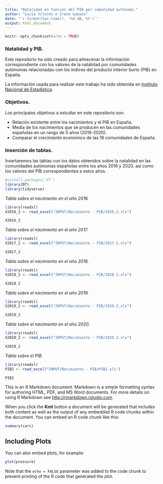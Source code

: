 ```yaml
---
title: "Natalidad en función del PIB por comunidad autónoma."
author: "Lucía Vítores e Irene Gamazo"
date: "`r format(Sys.time(), '%d %B, %Y')`"
output: html_document
---
```


```r
knitr::opts_chunk$set(echo = TRUE)
```

### __Natalidad y PIB.__
Este repositorio ha sido creado para almacenar la información correspondiente con los valores de la natalidad por comunidades autónomas relacionadas con los índices del producto interior burto (PIB) en España. 

La información usada para realizar este trabajo ha sido obtenida en [Instituto Nacional de Estadística](https://www.ine.es/).

### __Objetivos.__
Los principales objetivos a estudiar en este repositorio son:

+ Relación existente entre los nacimientos y el PIB en España. 
+ Media de los nacimientos que se producen en las comunidades españolas en un rango de 5 años (2016-2020).
+ Comparar el crecimiento económico de las 19 comunidades de España.

### __Inserción de tablas.__
Insertaremos las tablas con los datos obtenidos sobre la natalidad en las comunidades autónomas españolas entre los años 2016 y 2020, así como los valores del PIB correspondientes a estos años. 

```r
#install.packages('DT')
library(DT)
library(tidyverse)
```

_Tabla sobre el nacimiento en el año 2016._
```r
library(readxl)
X2016_2 <- read_excel("INPUT/Nacimiento - PIB/2016.2.xls")
```

```r
X2016_2
```

_Tabla sobre el nacimiento en el año 2017._
```r
library(readxl)
X2017_2 <- read_excel("INPUT/Nacimiento - PIB/2017.2.xls")
```

```r
X2017_2
```

_Tabla sobre el nacimiento en el año 2018._
```r
library(readxl)
X2018_2 <- read_excel("INPUT/Nacimiento - PIB/2018.2.xls")
```

```r
X2018_2
```

_Tabla sobre el nacimiento en el año 2019._
```r
library(readxl)
X2019_2 <- read_excel("INPUT/Nacimiento - PIB/2019.2.xls")
```

```r
X2019_2
```

_Tabla sobre el nacimiento en el año 2020._
```r
library(readxl)
X2020_2 <- read_excel("INPUT/Nacimiento - PIB/2020.2.xls")
```

```r
X2020_2
```

_Tabla sobre el PIB._
```r
library(readxl)
PIB2 <- read_excel("INPUT/Nacimiento - PIB/PIB2.xls")
```

```r
PIB2
```

This is an R Markdown document. Markdown is a simple formatting syntax for authoring HTML, PDF, and MS Word documents. For more details on using R Markdown see <http://rmarkdown.rstudio.com>.

When you click the **Knit** button a document will be generated that includes both content as well as the output of any embedded R code chunks within the document. You can embed an R code chunk like this:

```r
summary(cars)
```

## Including Plots

You can also embed plots, for example:

```r
plot(pressure)
```

Note that the `echo = FALSE` parameter was added to the code chunk to prevent printing of the R code that generated the plot.


